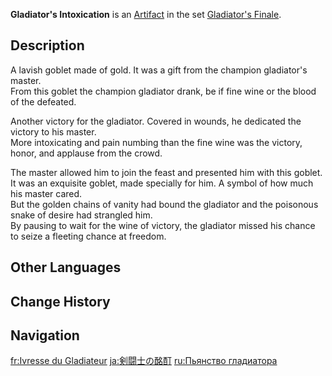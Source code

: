 {{Artifact Infobox
|image = Item Gladiator's Intoxication.png
|set   = Gladiator's Finale
|piece = Goblet of Eonothem
}}
{{Description|The golden cup a champion gladiator drank from in ancient times. It brimmed with his glory for years until the fateful day of his fall.}}
'''Gladiator's Intoxication''' is an [[Artifact]] in the set [[Gladiator's Finale]].

==Description==
A lavish goblet made of gold. It was a gift from the champion gladiator's master.<br />From this goblet the champion gladiator drank, be if fine wine or the blood of the defeated.

Another victory for the gladiator. Covered in wounds, he dedicated the victory to his master.<br />More intoxicating and pain numbing than the fine wine was the victory, honor, and applause from the crowd.

The master allowed him to join the feast and presented him with this goblet.<br />It was an exquisite goblet, made specially for him. A symbol of how much his master cared.<br />But the golden chains of vanity had bound the gladiator and the poisonous snake of desire had strangled him.<br />By pausing to wait for the wine of victory, the gladiator missed his chance to seize a fleeting chance at freedom.

==Other Languages==
{{Other Languages
|en      = Gladiator's Intoxication
|zhs     = 角斗士的酣醉
|zhs_rm  = Jiǎodòushì de Hān Zuì
|zht     = 角鬥士的酣醉
|zht_rm  = Jiǎodòushì de Hān Zuì
|zh_tl   = Gladiator's Drunkeness
|ja      = 剣闘士の酩酊
|ja_rm   = Keitoushi no Meitei
|ja_tl   = Gladiator's Intoxication
|ko      = 검투사의 취기
|ko_rm   = Geomtusa-ui Chwigi
|ko_tl   = Gladiator's Intoxication
|es      = Embriaguez del Gladiador
|es_tl   = Drunkenness of the Gladiator
|fr      = Ivresse du Gladiateur
|fr_tl   = Drunkenness of the Gladiator
|ru      = Пьянство гладиатора
|ru_tl   = Drunkenness of the Gladiator
|th      = Gladiator's Intoxication
|vi      = Giác Đấu Sĩ Uống Say
|vi_tl   = Gladiator Intoxicates
|de      = Rausch des Gladiators
|de_tl   = Intoxication of the Gladiator
|id      = Gladiator's Intoxication
|pt      = Embriaguez do Gladiador
|pt_tl   = 
|tr      = Gladyatörün Sarhoşluğu
|tr_tl   = 
|it      = Ebbrezza del gladiatore
|it_tl   = 
}}

==Change History==
{{Change History|1.0}}

==Navigation==
{{Artifact Set Navbox|Gladiator's Finale}}

[[fr:Ivresse du Gladiateur]]
[[ja:剣闘士の酩酊]]
[[ru:Пьянство гладиатора]]